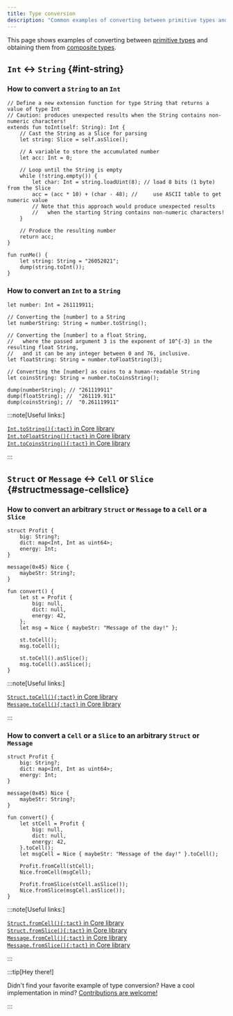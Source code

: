 ```yaml
---
title: Type conversion
description: "Common examples of converting between primitive types and obtaining them from composite types"
---
```


This page shows examples of converting between [primitive types][p] and obtaining them from [composite types](/book/types#composite-types).

## `Int` ↔ `String` {#int-string}

### How to convert a `String` to an `Int`

```tact
// Define a new extension function for type String that returns a value of type Int
// Caution: produces unexpected results when the String contains non-numeric characters!
extends fun toInt(self: String): Int {
    // Cast the String as a Slice for parsing
    let string: Slice = self.asSlice();

    // A variable to store the accumulated number
    let acc: Int = 0;

    // Loop until the String is empty
    while (!string.empty()) {
        let char: Int = string.loadUint(8); // load 8 bits (1 byte) from the Slice
        acc = (acc * 10) + (char - 48); //     use ASCII table to get numeric value
        // Note that this approach would produce unexpected results
        //   when the starting String contains non-numeric characters!
    }

    // Produce the resulting number
    return acc;
}

fun runMe() {
    let string: String = "26052021";
    dump(string.toInt());
}
```

### How to convert an `Int` to a `String`

```tact
let number: Int = 261119911;

// Converting the [number] to a String
let numberString: String = number.toString();

// Converting the [number] to a float String,
//   where the passed argument 3 is the exponent of 10^{-3} in the resulting float String,
//   and it can be any integer between 0 and 76, inclusive.
let floatString: String = number.toFloatString(3);

// Converting the [number] as coins to a human-readable String
let coinsString: String = number.toCoinsString();

dump(numberString); // "261119911"
dump(floatString); //  "261119.911"
dump(coinsString); //  "0.261119911"
```

:::note[Useful links:]

  [`Int.toString(){:tact}` in Core library](/ref/core-strings#inttostring)\
  [`Int.toFloatString(){:tact}` in Core library](/ref/core-strings#inttofloatstring)\
  [`Int.toCoinsString(){:tact}` in Core library](/ref/core-strings#inttocoinsstring)

:::

## `Struct` or `Message` ↔ `Cell` or `Slice` {#structmessage-cellslice}

### How to convert an arbitrary `Struct` or `Message` to a `Cell` or a `Slice`

```tact {19-20, 22-23}
struct Profit {
    big: String?;
    dict: map<Int, Int as uint64>;
    energy: Int;
}

message(0x45) Nice {
    maybeStr: String?;
}

fun convert() {
    let st = Profit {
        big: null,
        dict: null,
        energy: 42,
    };
    let msg = Nice { maybeStr: "Message of the day!" };

    st.toCell();
    msg.toCell();

    st.toCell().asSlice();
    msg.toCell().asSlice();
}
```

:::note[Useful links:]

  [`Struct.toCell(){:tact}` in Core library](/ref/core-cells#structtocell)\
  [`Message.toCell(){:tact}` in Core library](/ref/core-cells#messagetocell)

:::

### How to convert a `Cell` or a `Slice` to an arbitrary `Struct` or `Message`

```tact {19-20, 22-23}
struct Profit {
    big: String?;
    dict: map<Int, Int as uint64>;
    energy: Int;
}

message(0x45) Nice {
    maybeStr: String?;
}

fun convert() {
    let stCell = Profit {
        big: null,
        dict: null,
        energy: 42,
    }.toCell();
    let msgCell = Nice { maybeStr: "Message of the day!" }.toCell();

    Profit.fromCell(stCell);
    Nice.fromCell(msgCell);

    Profit.fromSlice(stCell.asSlice());
    Nice.fromSlice(msgCell.asSlice());
}
```

:::note[Useful links:]

  [`Struct.fromCell(){:tact}` in Core library](/ref/core-cells#structfromcell)\
  [`Struct.fromSlice(){:tact}` in Core library](/ref/core-cells#structfromslice)\
  [`Message.fromCell(){:tact}` in Core library](/ref/core-cells#messagefromcell)\
  [`Message.fromSlice(){:tact}` in Core library](/ref/core-cells#messagefromslice)

:::

:::tip[Hey there!]

  Didn't find your favorite example of type conversion? Have a cool implementation in mind? [Contributions are welcome!](https://github.com/tact-lang/tact/issues)

:::

[p]: /book/types#primitive-types
